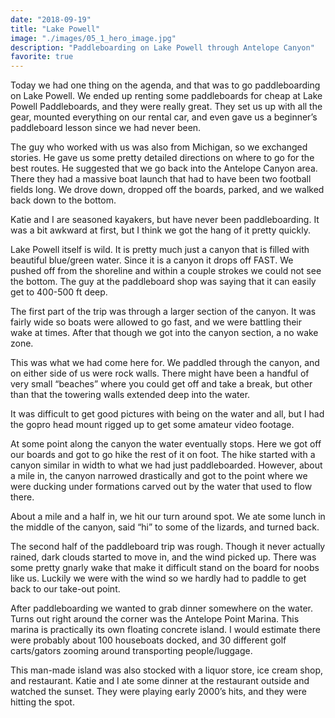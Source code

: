 ```yaml
---
date: "2018-09-19"
title: "Lake Powell"
image: "./images/05_1_hero_image.jpg"
description: "Paddleboarding on Lake Powell through Antelope Canyon"
favorite: true
---
```




Today we had one thing on the agenda, and that was to go paddleboarding on Lake Powell. We ended up renting some paddleboards for cheap at Lake Powell Paddleboards, and they were really great. They set us up with all the gear, mounted everything on our rental car, and even gave us a beginner’s paddleboard lesson since we had never been.

<InlineImage imageName="01_lake_powell_paddleboards.jpg"/>

The guy who worked with us was also from Michigan, so we exchanged stories. He gave us some pretty detailed directions on where to go for the best routes. He suggested that we go back into the Antelope Canyon area. There they had a massive boat launch that had to have been two football fields long. We drove down, dropped off the boards, parked, and we walked back down to the bottom.

<InlineImage imageName="12_map.jpg"/>

Katie and I are seasoned kayakers, but have never been paddleboarding. It was a bit awkward at first, but I think we got the hang of it pretty quickly.

Lake Powell itself is wild. It is pretty much just a canyon that is filled with beautiful blue/green water. Since it is a canyon it drops off FAST. We pushed off from the shoreline and within a couple strokes we could not see the bottom. The guy at the paddleboard shop was saying that it can easily get to 400-500 ft deep.

The first part of the trip was through a larger section of the canyon. It was fairly wide so boats were allowed to go fast, and we were battling their wake at times. After that though we got into the canyon section, a no wake zone.

<InlineImage imageName="05_paddling.jpg"/>

This was what we had come here for. We paddled through the canyon, and on either side of us were rock walls. There might have been a handful of very small “beaches” where you could get off and take a break, but other than that the towering walls extended deep into the water.

It was difficult to get good pictures with being on the water and all, but I had the gopro head mount rigged up to get some amateur video footage.

<Youtube videoUrl="https://www.youtube.com/embed/zAxBq8kwEFo"/>

At some point along the canyon the water eventually stops. Here we got off our boards and got to go hike the rest of it on foot. The hike started with a canyon similar in width to what we had just paddleboarded. However, about a mile in, the canyon narrowed drastically and got to the point where we were ducking under formations carved out by the water that used to flow there.

<ImageTrifecta topImageName="06_end_beach.jpg" bottomImageName="10_landscape_ribbon.jpg" portraitImageName="07_hike.jpg" orientation="left"/>

<Youtube videoUrl="https://www.youtube.com/embed/ns7-bwHgTyQ"/>

About a mile and a half in, we hit our turn around spot. We ate some lunch in the middle of the canyon, said “hi” to some of the lizards, and turned back.

The second half of the paddleboard trip was rough. Though it never actually rained, dark clouds started to move in, and the wind picked up. There was some pretty gnarly wake that make it difficult stand on the board for noobs like us. Luckily we were with the wind so we hardly had to paddle to get back to our take-out point.

After paddleboarding we wanted to grab dinner somewhere on the water. Turns out right around the corner was the Antelope Point Marina. This marina is practically its own floating concrete island. I would estimate there were probably about 100 houseboats docked, and 30 different golf carts/gators zooming around transporting people/luggage.

This man-made island was also stocked with a liquor store, ice cream shop, and restaurant. Katie and I ate some dinner at the restaurant outside and watched the sunset. They were playing early 2000’s hits, and they were hitting the spot.

<Spotify songUrl="https://open.spotify.com/embed/track/1AdYZ6X00nXmO613Y7GJOl"/>
<Spotify songUrl="https://open.spotify.com/embed/track/3NLrRZoMF0Lx6zTlYqeIo4"/>

<InlineImage imageName="15_sunset.jpg"/>
